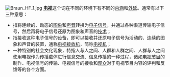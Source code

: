 [[File:Braun_HF_1.jpg|left]]
'''[[电视|电视]]'''这个词在不同的环境下有不同的[[内涵|内涵]]和[[外延|外延]]。通常有以下三种意思：
*指将连续的、动态的[[图象|图象]]和[[声音|声音]]转换为[[电子信号|电子信号]]，并通过各种渠道传输电子信号，然后再将电子信号还原为图象和声音的[[技术|技术]]；
*指接收这种电子信号的设备，即可以接收并还原电子信号为活动的、连续的图象和声音的装置，通称[[电视接收机|电视接收机]]，简称[[电视机|电视机]]；
*一种特别的社会文化现象，特指人与人之间、人群和人群之间、人群与人之间使用电视作为传播载体进行信息交流、信息传播的一种过程，诸如[[电视节目|电视节目]]的制作、电视信号的传输、电视信号的接收和[[观众|观众]]对于电视节目内容的评判和反馈等的各个方面。